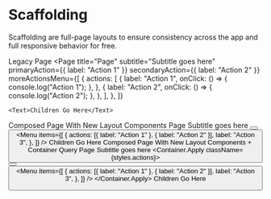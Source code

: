 
# Scaffolding

Scaffolding are full-page layouts to ensure consistency across the app and full
responsive behavior for free.

<Heading level={3}>Legacy Page</Heading>
<Canvas>
  <Page
    title="Page"
    subtitle="Subtitle goes here"
    primaryAction={{ label: "Action 1" }}
    secondaryAction={{ label: "Action 2" }}
    moreActionsMenu={[
      {
        actions: [
          {
            label: "Action 1",
            onClick: () => {
              console.log("Action 1");
            },
          },
          {
            label: "Action 2",
            onClick: () => {
              console.log("Action 2");
            },
          },
        ],
      },
    ]}
  >
    <Text>Children Go Here</Text>
  </Page>
</Canvas>

<Heading level={3}>Composed Page With New Layout Components</Heading>
<Canvas>
  <ContentBlock align="left" maxWidth="1285px">
    <Box padding="base">
      <Stack space="larger">
        <SideKick contentMinWidth="40%" sideWidth="20ch" collapseBelow="1285px">
          <Stack>
            <Heading level={1}>Page</Heading>
            <Text size="large" variation="subdued">
              <Emphasis variation="bold">Subtitle goes here</Emphasis>
            </Text>
          </Stack>
          <Cluster justify="end" collapseBelow="1285px">
            <Button label="Action 1" />
            <Button label="Action 2" type="secondary" />
            <Menu
              items={[
                {
                  actions: [{ label: "Action 1" }, { label: "Action 2" }],
                  label: "Action 3",
                },
              ]}
            />
          </Cluster>
        </SideKick>
        <Text>Children Go Here</Text>
      </Stack>
    </Box>
  </ContentBlock>
</Canvas>
<Heading level={3}>
  Composed Page With New Layout Components + Container Query
</Heading>
<Canvas>
  <Container name="container-items">
    <Box padding="base">
      <ContentBlock align="left" maxWidth="1285px">
        <Stack space="larger">
          <SideKick
            collapseBelow="1285px"
            contentMinWidth="30%"
            sideWidth="20ch"
          >
            <Stack>
              <Heading level={1}>Page</Heading>
              <Text size="large" variation="subdued">
                <Emphasis variation="bold">Subtitle goes here</Emphasis>
              </Text>
            </Stack>
            <Box>
              <Container.Apply className={styles.actions}>
                <Cluster justify="end">
                  <Button label="Action 1" />
                  <Button label="Action 2" type="secondary" />
                  <Menu
                    items={[
                      {
                        actions: [{ label: "Action 1" }, { label: "Action 2" }],
                        label: "Action 3",
                      },
                    ]}
                  />
                </Cluster>
              </Container.Apply>
            </Box>
          </SideKick>
          <Text>Children Go Here</Text>
        </Stack>
      </ContentBlock>
    </Box>
  </Container>
</Canvas>
